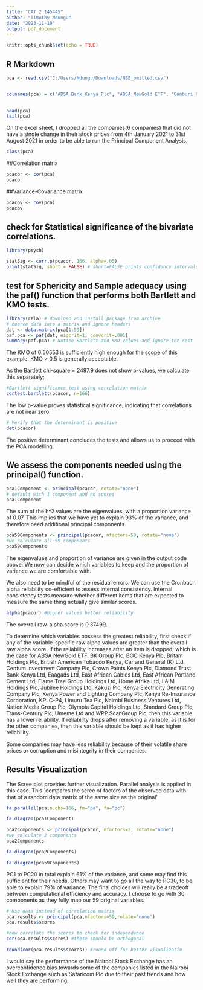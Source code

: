 ---
title: "CAT 2 145445"
author: "Timothy Ndungu"
date: "2023-11-10"
output: pdf_document
---

```{r setup, include=FALSE}
knitr::opts_chunk$set(echo = TRUE)
```

## R Markdown

```{r}
pca <- read.csv("C:/Users/Ndungu/Downloads/NSE_omitted.csv")


colnames(pca) = c("ABSA Bank Kenya Plc", "ABSA NewGold ETF", "Bamburi Cement Ltd", "BK Group Plc", "BOC Kenya Plc", "Britam Holdings Plc", "British American Tobacco Kenya", "Car and General (K) Ltd", "Carbacid Investments Plc", "Centum Investment Company Plc", "CIC Insurance Group Ltd", "Co-operative Bank of Kenya Ltd", "Crown Paints Kenya Plc", "Diamond Trust Bank Kenya Ltd", "Eaagads Ltd", "East African Breweries Ltd", "East African Cables Ltd", "East African Portland Cement Ltd", "Equity Group Holdings Plc", "Eveready East Africa Ltd", "Express Kenya Plc", "Flame Tree Group Holdings Ltd", "HF Group Ltd", "Home Afrika Ltd", "I & M Holdings Plc", "Jubilee Holdings Ltd", "Kakuzi Plc", "Kapchorua Tea Kenya Plc", "KCB Group Plc", "Kenya Electricity Generating Company Plc", "Kenya Orchads Ltd", "Kenya Power and Lighting Company Plc", "Kenya Re-Insurance Corporation", "KPLC-P4", "Liberty Kenya Holdings Ltd", "Limuru Tea Plc", "Longhorn Publishers Plc", "Nairobi Business Ventures Ltd", "Nation Media Group Plc", "NCBA Group Plc", "Olympia Capital Holdings Ltd", "Safaricom Plc", "Sameer Africa Plc", "Sanlam Kenya Plc", "Sasini Plc", "Stanbic Holdings Plc", "Standard Chartered Bank Kenya Ltd", "Standard Group Plc", "Stanlib Fahari Income-REIT", "Total Kenya Ltd", "TPS Eastern Africa (Serena) Ltd", "Trans-Century Plc", "Uchumi Supermarket Plc", "Umeme Ltd", "Unga Group Ltd", "Williamson Tea Kenya Plc", "WPP ScanGroup Plc", "Zamara Kenya Equity Index (KES)", "Zamara Kenya Equity Index (USD)")

 
head(pca)
tail(pca)
```

On the excel sheet, I dropped all the companies(6 companies) that did not have a single change in their stock prices from 4th January 2021 to 31st August 2021 in order to be able to run the Principal Component Analysis.


```{r}
class(pca)
```

##Correlation matrix
```{r}
pcacor <- cor(pca)
pcacor

```

##Variance-Covariance matrix
```{r}
pcacov <- cov(pca)
pcacov
```


##  check for Statistical significance of the bivariate correlations.
```{r}
library(psych)

statSig <- corr.p(pcacor, 166, alpha=.05)
print(statSig, short = FALSE) # short=FALSE prints confidence intervals
```



##  test for Sphericity and Sample adequacy using the paf() function that performs both Bartlett and KMO tests.

```{r}
library(rela) # download and install package from archive
# coerce data into a matrix and ignore headers
dat <- data.matrix(pca[1:59])
paf.pca <- paf(dat, eigcrit=1, convcrit=.001)
summary(paf.pca) # Notice Bartlett and KMO values and ignore the rest
```


The KMO of 0.50553 is sufficiently high enough for the scope of this example.  KMO > 0.5 is generally acceptable.

As the Bartlett chi-square = 2487.9 does not show p-values, we calculate this separately;

```{r}
#Bartlett significance test using correlation matrix
cortest.bartlett(pcacor, n=166)
```


The low p-value proves statistical significance, indicating that correlations are not near zero.

```{r}
# Verify that the determinant is positive
det(pcacor)
```


The positive determinant concludes the tests and allows us to proceed with the PCA modelling.


## We assess the components needed using the principal() function.
```{r}
pca1Component <- principal(pcacor, rotate="none")
# default with 1 component and no scores
pca1Component
```


The sum of the h^2 values are the eigenvalues, with a proportion variance of 0.07. This implies that we have yet to explain 93% of the variance, and therefore need additional principal components.
 
```{r}
pca59Components <- principal(pcacor, nfactors=59, rotate="none")
#we calculate all 59 components
pca59Components
```
The eigenvalues and proportion of variance are given in the output code above. We now can decide which variables to keep and the proportion of variance we are comfortable with.

We also need to be mindful of the residual errors. We can use the Cronbach alpha reliability co-efficient to assess internal consistency. Internal consistency tests measure whether different items that are expected to measure the same thing actually give similar scores.
 
```{r}
alpha(pcacor) #higher values better reliability
```
The overrall raw-alpha score is 0.37499. 

To determine which variables possess the greatest reliability, first check if any of the variable-specific raw alpha values are greater than the overall raw alpha score.
If the reliability increases after an item is dropped, which is the case for ABSA NewGold ETF, BK Group Plc, BOC Kenya Plc, Britam Holdings Plc, British American Tobacco Kenya, Car and General (K) Ltd, Centum Investment Company Plc, Crown Paints Kenya Plc, Diamond Trust Bank Kenya Ltd, Eaagads Ltd, East African Cables Ltd, East African Portland Cement Ltd, Flame Tree Group Holdings Ltd, Home Afrika Ltd, I & M Holdings Plc, Jubilee Holdings Ltd, Kakuzi Plc, Kenya Electricity Generating Company Plc, Kenya Power and Lighting Company Plc, Kenya Re-Insurance Corporation, KPLC-P4, Limuru Tea Plc, Nairobi Business Ventures Ltd, Nation Media Group Plc, Olympia Capital Holdings Ltd, Standard Group Plc, Trans-Century Plc, Umeme Ltd and WPP ScanGroup Plc, then this variable has a lower reliability. 
If reliability drops after removing a variable, as it is for the other companies, then this variable should be kept as it has higher reliability.

Some companies may have less reliability because of their volatile share prices or corruption and misintegrity in their companies.




## Results Visualization
The Scree plot provides further visualization. Parallel analysis is applied in this case. This `compares the scree of factors of the observed data with that of a random data matrix of the same size as the original’

```{r}
fa.parallel(pca,n.obs=166, fm="pa", fa="pc")
```
```{r}
fa.diagram(pca1Component) 
```
 

```{r}
pca2Components <- principal(pcacor, nfactors=2, rotate="none")
#we calculate 2 components
pca2Components
```

```{r}
fa.diagram(pca2Components) 
```


```{r}
fa.diagram(pca59Components) 
```

PC1 to PC20 in total explain 61% of the variance, and some may find this sufficient for their needs. Others may want to go all the way to PC30, to be able to explain 79% of variance. The final choices will really be a tradeoff between computational efficiency and accuracy.
I choose to go with 30 components as they fully map our 59 original variables.



```{r}
# Use data instead of correlation matrix
pca.results <- principal(pca,nfactors=59,rotate='none')
pca.results$scores
```

```{r}
#now correlate the scores to check for independence
cor(pca.results$scores) #these should be orthogonal
```


```{r}
round(cor(pca.results$scores)) #round off for better visualizatio
```

I would say the performance of the Nairobi Stock Exchange has an overconfidence bias towards some of the companies listed in the Nairobi Stock Exchange such as Safaricom Plc due to their past trends and how well they are performing.  